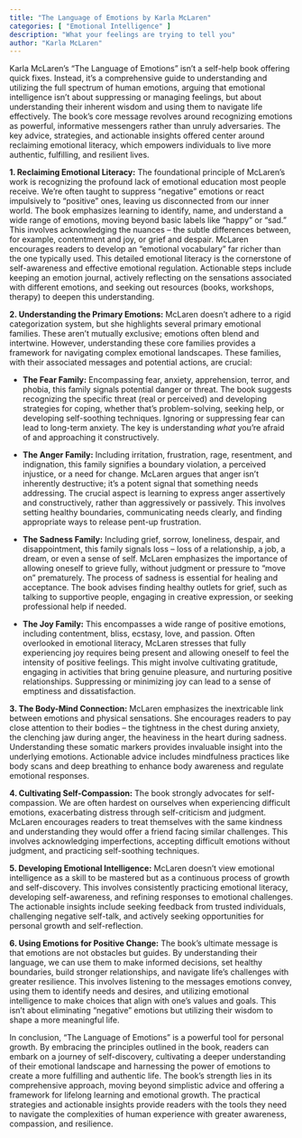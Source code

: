 ```yaml
---
title: "The Language of Emotions by Karla McLaren"
categories: [ "Emotional Intelligence" ]
description: "What your feelings are trying to tell you"
author: "Karla McLaren"
---
```

Karla McLaren's "The Language of Emotions" isn't a self-help book offering quick fixes. Instead, it's a comprehensive guide to understanding and utilizing the full spectrum of human emotions, arguing that emotional intelligence isn't about suppressing or managing feelings, but about understanding their inherent wisdom and using them to navigate life effectively. The book's core message revolves around recognizing emotions as powerful, informative messengers rather than unruly adversaries.  The key advice, strategies, and actionable insights offered center around reclaiming emotional literacy, which empowers individuals to live more authentic, fulfilling, and resilient lives.

**1. Reclaiming Emotional Literacy:** The foundational principle of McLaren's work is recognizing the profound lack of emotional education most people receive.  We're often taught to suppress "negative" emotions or react impulsively to "positive" ones, leaving us disconnected from our inner world.  The book emphasizes learning to identify, name, and understand a wide range of emotions, moving beyond basic labels like "happy" or "sad."  This involves acknowledging the nuances –  the subtle differences between, for example, contentment and joy, or grief and despair.  McLaren encourages readers to develop an "emotional vocabulary" far richer than the one typically used. This detailed emotional literacy is the cornerstone of self-awareness and effective emotional regulation.  Actionable steps include keeping an emotion journal, actively reflecting on the sensations associated with different emotions, and seeking out resources (books, workshops, therapy) to deepen this understanding.

**2. Understanding the Primary Emotions:** McLaren doesn't adhere to a rigid categorization system, but she highlights several primary emotional families.  These aren't mutually exclusive; emotions often blend and intertwine.  However, understanding these core families provides a framework for navigating complex emotional landscapes. These families, with their associated messages and potential actions, are crucial:

* **The Fear Family:**  Encompassing fear, anxiety, apprehension, terror, and phobia, this family signals potential danger or threat. The book suggests recognizing the specific threat (real or perceived) and developing strategies for coping, whether that's problem-solving, seeking help, or developing self-soothing techniques. Ignoring or suppressing fear can lead to long-term anxiety.  The key is understanding *what* you're afraid of and approaching it constructively.

* **The Anger Family:**  Including irritation, frustration, rage, resentment, and indignation, this family signifies a boundary violation, a perceived injustice, or a need for change.  McLaren argues that anger isn't inherently destructive; it's a potent signal that something needs addressing.  The crucial aspect is learning to express anger assertively and constructively, rather than aggressively or passively. This involves setting healthy boundaries, communicating needs clearly, and finding appropriate ways to release pent-up frustration.

* **The Sadness Family:**  Including grief, sorrow, loneliness, despair, and disappointment, this family signals loss – loss of a relationship, a job, a dream, or even a sense of self.  McLaren emphasizes the importance of allowing oneself to grieve fully, without judgment or pressure to "move on" prematurely.  The process of sadness is essential for healing and acceptance. The book advises finding healthy outlets for grief, such as talking to supportive people, engaging in creative expression, or seeking professional help if needed.

* **The Joy Family:** This encompasses a wide range of positive emotions, including contentment, bliss, ecstasy, love, and passion.  Often overlooked in emotional literacy, McLaren stresses that fully experiencing joy requires being present and allowing oneself to feel the intensity of positive feelings.  This might involve cultivating gratitude, engaging in activities that bring genuine pleasure, and nurturing positive relationships.  Suppressing or minimizing joy can lead to a sense of emptiness and dissatisfaction.

**3.  The Body-Mind Connection:** McLaren emphasizes the inextricable link between emotions and physical sensations.  She encourages readers to pay close attention to their bodies – the tightness in the chest during anxiety, the clenching jaw during anger, the heaviness in the heart during sadness.  Understanding these somatic markers provides invaluable insight into the underlying emotions.  Actionable advice includes mindfulness practices like body scans and deep breathing to enhance body awareness and regulate emotional responses.

**4. Cultivating Self-Compassion:**  The book strongly advocates for self-compassion.  We are often hardest on ourselves when experiencing difficult emotions, exacerbating distress through self-criticism and judgment.  McLaren encourages readers to treat themselves with the same kindness and understanding they would offer a friend facing similar challenges. This involves acknowledging imperfections, accepting difficult emotions without judgment, and practicing self-soothing techniques.

**5.  Developing Emotional Intelligence:**  McLaren doesn't view emotional intelligence as a skill to be mastered but as a continuous process of growth and self-discovery.  This involves consistently practicing emotional literacy, developing self-awareness, and refining responses to emotional challenges. The actionable insights include seeking feedback from trusted individuals, challenging negative self-talk, and actively seeking opportunities for personal growth and self-reflection.

**6.  Using Emotions for Positive Change:**  The book’s ultimate message is that emotions are not obstacles but guides. By understanding their language, we can use them to make informed decisions, set healthy boundaries, build stronger relationships, and navigate life's challenges with greater resilience. This involves listening to the messages emotions convey, using them to identify needs and desires, and utilizing emotional intelligence to make choices that align with one's values and goals.  This isn't about eliminating "negative" emotions but utilizing their wisdom to shape a more meaningful life.

In conclusion, "The Language of Emotions" is a powerful tool for personal growth.  By embracing the principles outlined in the book, readers can embark on a journey of self-discovery, cultivating a deeper understanding of their emotional landscape and harnessing the power of emotions to create a more fulfilling and authentic life. The book’s strength lies in its comprehensive approach, moving beyond simplistic advice and offering a framework for lifelong learning and emotional growth.  The practical strategies and actionable insights provide readers with the tools they need to navigate the complexities of human experience with greater awareness, compassion, and resilience.

